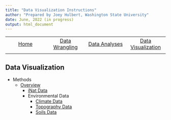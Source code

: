 ```yaml
---
title: "Data Visualization Instructions"
author: "Prepared by Joey Hulbert, Washington State University"
date: June, 2022 (in progress)
output: html_document
---
```


|            |            |            |            |
|:----------:|:----------:|:----------:|:----------:|
|[Home](https://jmhulbert.github.io/redcedar)|[Data Wrangling](./data-wrangle/)|[Data Analyses](./analyses/)|[Data Visualization](./data-visualization/)|
|             |           |            |            |


## Data Visualization

* Methods
  + [Overview](./data-visualization/)
    + [iNat Data](./data-visualization/inat/iNat-Data-Visualization.html)
    + Environmental Data
      + [Climate Data](./data-visualization/climate/Climate-Data-Visualization.html)
      + [Topography Data](./data-visualization/topo/Topo-Data-Visualization.html)
      + [Soils Data](./data-visualization/soils/Soils-Data-Visualization.html)